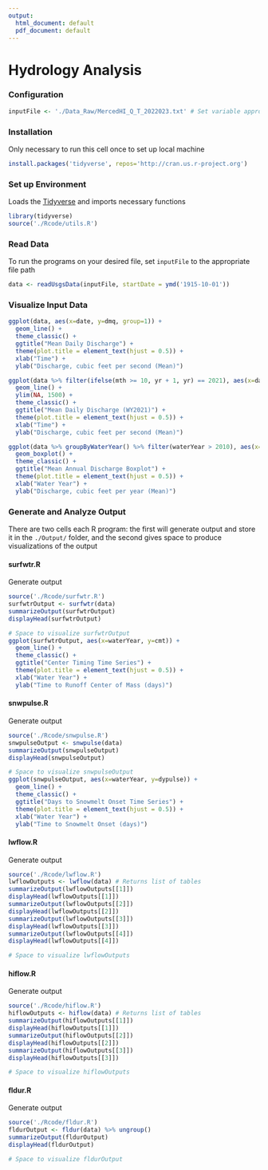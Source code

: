 ```yaml
---
output:
  html_document: default
  pdf_document: default
---
```

# Hydrology Analysis

### Configuration
```r
inputFile <- './Data_Raw/MercedHI_Q_T_2022023.txt' # Set variable appropriate file
```

### Installation
Only necessary to run this cell once to set up local machine
```r
install.packages('tidyverse', repos='http://cran.us.r-project.org')
```

### Set up Environment
Loads the [Tidyverse](https://www.tidyverse.org/) and imports necessary functions
```r
library(tidyverse)
source('./Rcode/utils.R')
```

### Read Data
To run the programs on your desired file, set `inputFile` to the appropriate file path
```r
data <- readUsgsData(inputFile, startDate = ymd('1915-10-01'))
```

### Visualize Input Data
```r
ggplot(data, aes(x=date, y=dmq, group=1)) +
  geom_line() + 
  theme_classic() +
  ggtitle("Mean Daily Discharge") + 
  theme(plot.title = element_text(hjust = 0.5)) +
  xlab("Time") +
  ylab("Discharge, cubic feet per second (Mean)")

ggplot(data %>% filter(ifelse(mth >= 10, yr + 1, yr) == 2021), aes(x=date, y=dmq, group=1)) +
  geom_line() +
  ylim(NA, 1500) + 
  theme_classic() +
  ggtitle("Mean Daily Discharge (WY2021)") + 
  theme(plot.title = element_text(hjust = 0.5)) +
  xlab("Time") +
  ylab("Discharge, cubic feet per second (Mean)")

ggplot(data %>% groupByWaterYear() %>% filter(waterYear > 2010), aes(x=as.character(waterYear), y=dmq)) + 
  geom_boxplot() + 
  theme_classic() +
  ggtitle("Mean Annual Discharge Boxplot") + 
  theme(plot.title = element_text(hjust = 0.5)) +
  xlab("Water Year") +
  ylab("Discharge, cubic feet per year (Mean)")
```

### Generate and Analyze Output
There are two cells each R program: the first will generate output and store it in the `./Output/` folder,
and the second gives space to produce visualizations of the output

#### surfwtr.R
Generate output
```r
source('./Rcode/surfwtr.R')
surfwtrOutput <- surfwtr(data)
summarizeOutput(surfwtrOutput)
displayHead(surfwtrOutput)
```

```r
# Space to visualize surfwtrOutput
ggplot(surfwtrOutput, aes(x=waterYear, y=cmt)) +
  geom_line() + 
  theme_classic() +
  ggtitle("Center Timing Time Series") + 
  theme(plot.title = element_text(hjust = 0.5)) +
  xlab("Water Year") +
  ylab("Time to Runoff Center of Mass (days)")
```

#### snwpulse.R
Generate output
```r
source('./Rcode/snwpulse.R')
snwpulseOutput <- snwpulse(data)
summarizeOutput(snwpulseOutput)
displayHead(snwpulseOutput)
```

```r
# Space to visualize snwpulseOutput
ggplot(snwpulseOutput, aes(x=waterYear, y=dypulse)) +
  geom_line() + 
  theme_classic() +
  ggtitle("Days to Snowmelt Onset Time Series") + 
  theme(plot.title = element_text(hjust = 0.5)) +
  xlab("Water Year") +
  ylab("Time to Snowmelt Onset (days)")
```

#### lwflow.R
Generate output
```r
source('./Rcode/lwflow.R')
lwflowOutputs <- lwflow(data) # Returns list of tables
summarizeOutput(lwflowOutputs[[1]])
displayHead(lwflowOutputs[[1]])
summarizeOutput(lwflowOutputs[[2]])
displayHead(lwflowOutputs[[2]])
summarizeOutput(lwflowOutputs[[3]])
displayHead(lwflowOutputs[[3]])
summarizeOutput(lwflowOutputs[[4]])
displayHead(lwflowOutputs[[4]])
```

```r
# Space to visualize lwflowOutputs
```

#### hiflow.R
Generate output
```r
source('./Rcode/hiflow.R')
hiflowOutputs <- hiflow(data) # Returns list of tables
summarizeOutput(hiflowOutputs[[1]])
displayHead(hiflowOutputs[[1]])
summarizeOutput(hiflowOutputs[[2]])
displayHead(hiflowOutputs[[2]])
summarizeOutput(hiflowOutputs[[3]])
displayHead(hiflowOutputs[[3]])
```

```r
# Space to visualize hiflowOutputs
```

#### fldur.R
Generate output
```r
source('./Rcode/fldur.R')
fldurOutput <- fldur(data) %>% ungroup()
summarizeOutput(fldurOutput)
displayHead(fldurOutput)
```

```r
# Space to visualize fldurOutput
```
